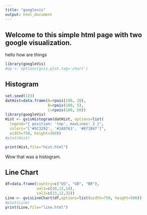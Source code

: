 ```yaml
---
title: "googlevis"
output: html_document
---
```


## Welcome to this simple html page with two google visualization.

hello how are things

```r
library(googleVis)
#op <- options(gvis.plot.tag='chart')
```


## Histogram

```r
set.seed(123)
datHist=data.frame(A=rpois(100, 20),
                   B=rpois(100, 5),
                   C=rpois(100, 50))
library(googleVis)
Hist <- gvisHistogram(datHist, options=list(
  legend="{ position: 'top', maxLines: 2 }",
  colors="['#5C3292', '#1A8763', '#871B47']",
  width=750, height=360))
#plot(Hist)

print(Hist,file="hist.html")
```

Wow that was a histogram.


## Line Chart

```r
df=data.frame(country=c("US", "GB", "BR"), 
              val1=c(10,13,14), 
              val2=c(23,12,32))
Line <- gvisLineChart(df,options=list(width=750, height=500))
#plot(Line)
print(Line,file="line.html")
```


